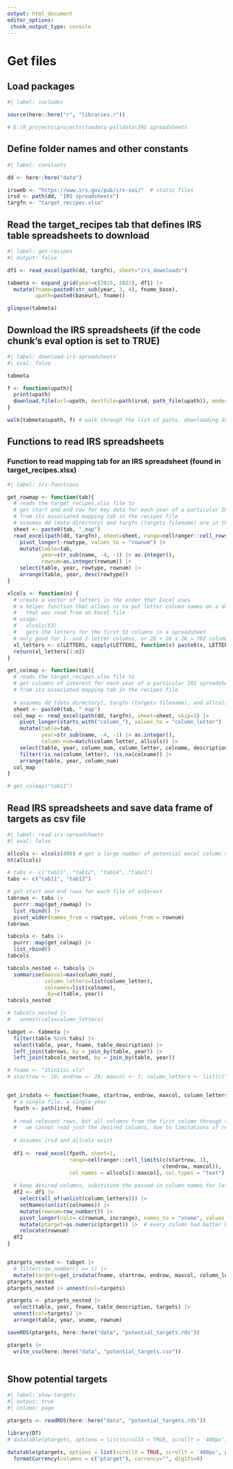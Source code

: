 ```yaml
---
output: html_document
editor_options: 
 chunk_output_type: console
---
```



# Get files

## Load packages

```r
#| label: includes

source(here::here("r", "libraries.r"))

# E:\R_projects\projects\taxdata-psl\data\IRS spreadsheets

```

## Define folder names and other constants

```r
#| label: constants

dd <- here::here("data")

irsweb <- "https://www.irs.gov/pub/irs-soi/"  # static files
irsd <- path(dd, "IRS spreadsheets")
targfn <- "target_recipes.xlsx"

```


## Read the target_recipes tab that defines IRS table spreadsheets to download

```r
#| label: get-recipes
#| output: false

df1 <- read_excel(path(dd, targfn), sheet="irs_downloads")

tabmeta <- expand_grid(year=c(2015, 2021), df1) |> 
  mutate(fname=paste0(str_sub(year, 3, 4), fname_base),
         upath=paste0(baseurl, fname))

glimpse(tabmeta)

```


## Download the IRS spreadsheets (if the code chunk's eval option is set to TRUE)

```r
#| label: download-irs-spreadsheets
#| eval: false

tabmeta

f <- function(upath){
  print(upath)
  download.file(url=upath, destfile=path(irsd, path_file(upath)), mode="wb")
}

walk(tabmeta$upath, f) # walk through the list of paths, downloading and saving each file

```

## Functions to read IRS spreadsheets

### Function to read mapping tab for an IRS spreadsheet (found in **target_recipes.xlsx**)

```r
#| label: irs-functions

get_rowmap <- function(tab){
  # reads the target_recipes.xlsx file to
  # get start and end row for key data for each year of a particular IRS spreadsheet
  # from its associated mapping tab in the recipes file
  # assumes dd (data directory) and targfn (targets filename) are in the environment
  sheet <- paste0(tab, "_map")
  read_excel(path(dd, targfn), sheet=sheet, range=cellranger::cell_rows(1:3)) |> 
    pivot_longer(-rowtype, values_to = "rownum") |> 
    mutate(table=tab,
           year=str_sub(name, -4, -1) |> as.integer(),
           rownum=as.integer(rownum)) |> 
    select(table, year, rowtype, rownum) |> 
    arrange(table, year, desc(rowtype))
}

xlcols <- function(n) {
  # create a vector of letters in the order that Excel uses
  # a helper function that allows us to put letter column names on a dataframe
  #   that was read from an Excel file
  # usage: 
  #   xlcols(53) 
  #   gets the letters for the first 53 columns in a spreadsheet
  # only good for 1- and 2-letter columns, or 26 + 26 x 26 = 702 columns
  xl_letters <- c(LETTERS, sapply(LETTERS, function(x) paste0(x, LETTERS, sep = "")))
  return(xl_letters[1:n])
}

get_colmap <- function(tab){
  # reads the target_recipes.xlsx file to
  # get columns of interest for each year of a particular IRS spreadsheet,
  # from its associated mapping tab in the recipes file
  
  # assumes dd (data directory), targfn (targets filename), and allcols are in the environment
  sheet <- paste0(tab, "_map")
  col_map <- read_excel(path(dd, targfn), sheet=sheet, skip=3) |> 
    pivot_longer(starts_with("column_"), values_to = "column_letter") |> 
    mutate(table=tab,
           year=str_sub(name, -4, -1) |> as.integer(),
           column_num=match(column_letter, allcols)) |> 
    select(table, year, column_num, column_letter, colname, description, units, pufvar) |> 
    filter(!is.na(column_letter), !is.na(colname)) |> 
    arrange(table, year, column_num)
  col_map
}

# get_colmap("tab11")

```


## Read IRS spreadsheets and save data frame of targets as csv file

```r
#| label: read-irs-spreadsheets
#| eval: false

allcols <- xlcols(400) # get a large number of potential excel column names
ht(allcols)

# tabs <- c("tab11", "tab12", "tab14", "tab21")
tabs <- c("tab11", "tab12")

# get start and end rows for each file of interest
tabrows <- tabs |> 
  purrr::map(get_rowmap) |> 
  list_rbind() |> 
  pivot_wider(names_from = rowtype, values_from = rownum)
tabrows

tabcols <- tabs |> 
  purrr::map(get_colmap) |> 
  list_rbind()
tabcols

tabcols_nested <- tabcols |> 
  summarise(maxcol=max(column_num),
            column_letters=list(column_letter), 
            colnames=list(colname),
            .by=c(table, year))
tabcols_nested

# tabcols_nested |>
#   unnest(cols=column_letters)

tabget <- tabmeta |> 
  filter(table %in% tabs) |> 
  select(table, year, fname, table_description) |> 
  left_join(tabrows, by = join_by(table, year)) |> 
  left_join(tabcols_nested, by = join_by(table, year))

# fname <- "15in11si.xls"
# startrow <- 10; endrow <- 29; maxcol <- 7; column_letters <- list(c("A", "B", "D", "G")); colnames <- list(c("x1", "x2", "x3", "x4"))


get_irsdata <- function(fname, startrow, endrow, maxcol, column_letters, colnames){
  # a single file, a single year
  fpath <- path(irsd, fname)
  
  # read relevant rows, but all columns from the first column through the last in columns
  #   we cannot read just the desired columns, due to limitations of read_excel
  
  # assumes irsd and allcols exist
  
  df1 <- read_excel(fpath, sheet=1, 
                    range=cellranger::cell_limits(c(startrow, 1), 
                                                  c(endrow, maxcol)),
                    col_names = allcols[1:maxcol], col_types = "text")
  
  # keep desired columns, substitute the passed-in column names for letters, and pivot
  df2 <- df1 |> 
    select(all_of(unlist(column_letters))) |> 
    setNames(unlist(colnames)) |> 
    mutate(rownum=row_number()) |> 
    pivot_longer(cols=-c(rownum, incrange), names_to = "vname", values_to = "ptarget") |> 
    mutate(ptarget=as.numeric(ptarget)) |>  # every column had better be a number stored as text!
    relocate(rownum)
  df2
}


ptargets_nested <- tabget |> 
  # filter(row_number() == 1) |> 
  mutate(targets=get_irsdata(fname, startrow, endrow, maxcol, column_letters, colnames) |> list(), .by=fname)
ptargets_nested
ptargets_nested |> unnest(col=targets)

ptargets <- ptargets_nested |> 
  select(table, year, fname, table_description, targets) |> 
  unnest(col=targets) |> 
  arrange(table, year, vname, rownum)

saveRDS(ptargets, here::here("data", "potential_targets.rds"))

ptargets |> 
  write_csv(here::here("data", "potential_targets.csv"))



```

## Show potential targets

```r
#| label: show-targets
#| output: true
#| column: page

ptargets <- readRDS(here::here("data", "potential_targets.rds"))

library(DT)
# datatable(ptargets, options = list(scrollX = TRUE, scrollY = '400px', paging = TRUE))

datatable(ptargets, options = list(scrollX = TRUE, scrollY = '400px', pageLength = 50)) |> 
  formatCurrency(columns = c("ptarget"), currency="", digits=0)


```


